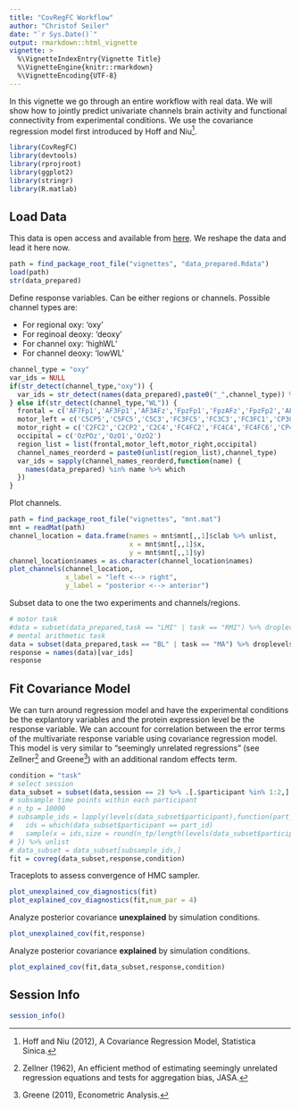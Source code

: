 ```yaml
---
title: "CovRegFC Workflow"
author: "Christof Seiler"
date: "`r Sys.Date()`"
output: rmarkdown::html_vignette
vignette: >
  %\VignetteIndexEntry{Vignette Title}
  %\VignetteEngine{knitr::rmarkdown}
  %\VignetteEncoding{UTF-8}
---
```


In this vignette we go through an entire workflow with real data. We will show how to jointly predict univariate channels brain activity and functional connectivity from experimental conditions. We use the covariance regression model first introduced by Hoff and Niu^[Hoff and Niu (2012), A Covariance Regression Model, Statistica Sinica.].

```r
library(CovRegFC)
library(devtools)
library(rprojroot)
library(ggplot2)
library(stringr)
library(R.matlab)
```

## Load Data

This data is open access and available from [here](http://doc.ml.tu-berlin.de/hBCI/). We reshape the data and lead it here now.

```r
path = find_package_root_file("vignettes", "data_prepared.Rdata")
load(path)
str(data_prepared)
```

Define response variables. Can be either regions or channels. Possible channel types are:

* For regional oxy: 'oxy'
* For reginoal deoxy: 'deoxy'
* For channel oxy: 'highWL'
* For channel deoxy: 'lowWL'

```r
channel_type = "oxy"
var_ids = NULL
if(str_detect(channel_type,"oxy")) {
  var_ids = str_detect(names(data_prepared),paste0("_",channel_type)) %>% which
} else if(str_detect(channel_type,"WL")) {
  frontal = c('AF7Fp1','AF3Fp1','AF3AFz','FpzFp1','FpzAFz','FpzFp2','AF4AFz','AF4Fp2','AF8Fp2')
  motor_left = c('C5CP5','C5FC5','C5C3','FC3FC5','FC3C3','FC3FC1','CP3CP5','CP3C3','CP3CP1','C1C3','C1FC1','C1CP1')
  motor_right = c('C2FC2','C2CP2','C2C4','FC4FC2','FC4C4','FC4FC6','CP4CP6','CP4CP2','CP4C4','C6CP6','C6C4','C6FC6')
  occipital = c('OzPOz','OzO1','OzO2')
  region_list = list(frontal,motor_left,motor_right,occipital)
  channel_names_reorderd = paste0(unlist(region_list),channel_type)
  var_ids = sapply(channel_names_reorderd,function(name) {
    names(data_prepared) %in% name %>% which
  })
}
```

Plot channels.

```r
path = find_package_root_file("vignettes", "mnt.mat")
mnt = readMat(path)
channel_location = data.frame(names = mnt$mnt[,,1]$clab %>% unlist,
                              x = mnt$mnt[,,1]$x,
                              y = mnt$mnt[,,1]$y)
channel_location$names = as.character(channel_location$names)
plot_channels(channel_location,
              x_label = "left <--> right",
              y_label = "posterior <--> anterior")
```

Subset data to one the two experiments and channels/regions.

```r
# motor task
#data = subset(data_prepared,task == "LMI" | task == "RMI") %>% droplevels
# mental arithmetic task
data = subset(data_prepared,task == "BL" | task == "MA") %>% droplevels
response = names(data)[var_ids]
response
```

## Fit Covariance Model

We can turn around regression model and have the experimental conditions be the explantory variables and the protein expression level be the response variable. We can account for correlation between the error terms of the multivariate response variable using covariance regression model. This model is very similar to "seemingly unrelated regressions" (see Zellner^[Zellner (1962), An efficient method of estimating seemingly unrelated regression equations and tests for aggregation bias, JASA.] and Greene^[Greene (2011), Econometric Analysis.]) with an additional random effects term.

```r
condition = "task"
# select session
data_subset = subset(data,session == 2) %>% .[.$participant %in% 1:2,] %>% droplevels
# subsample time points within each participant
# n_tp = 10000
# subsample_ids = lapply(levels(data_subset$participant),function(part_id) {
#   ids = which(data_subset$participant == part_id)
#   sample(x = ids,size = round(n_tp/length(levels(data_subset$participant))))
# }) %>% unlist
# data_subset = data_subset[subsample_ids,]
fit = covreg(data_subset,response,condition)
```

Traceplots to assess convergence of HMC sampler.

```r
plot_unexplained_cov_diagnostics(fit)
plot_explained_cov_diagnostics(fit,num_par = 4)
```

Analyze posterior covariance **unexplained** by simulation conditions.

```r
plot_unexplained_cov(fit,response)
```

Analyze posterior covariance **explained** by simulation conditions.

```r
plot_explained_cov(fit,data_subset,response,condition)
```

## Session Info

```r
session_info()
```

